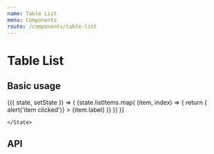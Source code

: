 ```yaml
---
name: Table List
menu: Components
route: /components/table-list
---
```



# Table List

## Basic usage

<Playground>
    <State initial={{
      selectedIndex: null,
      listItems: [
        { label: 'Brain Left' },
        { label: 'Brain Right' },
        { label: 'Heart Left' },
        { label: 'Heart Right' }
      ]
    }}>
        {({ state, setState }) => (
            <TableList headerTitle='Example Table List Header'>
                {state.listItems.map( (item, index) => {
                    return (
                        <TableListItem
                            key={`item_${index}`}
                            itemClass={state.selectedIndex === index ? 'selected' : ''}
                            itemIndex={index}
                            onItemClick={() => alert('item clicked')}
                        >
                            <label>{item.label}</label>
                        </TableListItem>
                    )}
                )}
            </TableList>
        )}

    </State>

</Playground>

## API

<Props of={TableList} />
